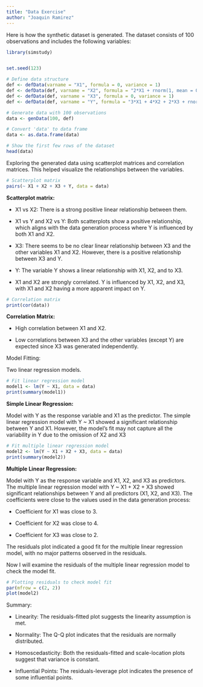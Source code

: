 ```yaml
---
title: "Data Exercise"
author: "Joaquin Ramirez"
---
```




Here is how the synthetic dataset is generated. The dataset consists of 100 observations and includes the following variables:

```r
library(simstudy)


set.seed(123)

# Define data structure
def <- defData(varname = "X1", formula = 0, variance = 1)
def <- defData(def, varname = "X2", formula = "2*X1 + rnorm(1, mean = 0, sd = 0.5)")
def <- defData(def, varname = "X3", formula = 0, variance = 1)
def <- defData(def, varname = "Y", formula = "3*X1 + 4*X2 + 2*X3 + rnorm(1, mean = 0, sd = 1)")

# Generate data with 100 observations
data <- genData(100, def)

# Convert 'data' to data frame
data <- as.data.frame(data)

# Show the first few rows of the dataset
head(data)
```



Exploring the generated data using scatterplot matrices and correlation matrices. This helped visualize the relationships between the variables.


```r
# Scatterplot matrix
pairs(~ X1 + X2 + X3 + Y, data = data)
```
**Scatterplot matrix:**

-	X1 vs X2: There is a strong positive linear relationship between them. 

-	X1 vs Y and X2 vs Y: Both scatterplots show a positive relationship, which aligns with the data generation process where Y is influenced by both X1 and X2. 

-	X3: There seems to be no clear linear relationship between X3 and the other variables X1 and X2. However, there is a positive relationship between X3 and Y.

-	Y: The variable Y shows a linear relationship with X1, X2, and to X3.

-	X1 and X2 are strongly correlated. Y is influenced by X1, X2, and X3, with X1 and X2 having a more apparent impact on Y.



```r
# Correlation matrix
print(cor(data))
```

**Correlation Matrix:**

- High correlation between X1 and X2.

- Low correlations between X3 and the other variables (except Y) are expected since X3 was generated independently.







Model Fitting:

Two linear regression models.

```r
# Fit linear regression model
model1 <- lm(Y ~ X1, data = data)
print(summary(model1))
```

**Simple Linear Regression:**

Model with Y as the response variable and X1 as the predictor. The simple linear regression model with Y ~ X1 showed a significant relationship between Y and X1. However, the model's fit may not capture all the variability in Y due to the omission of X2 and X3




```r
# Fit multiple linear regression model
model2 <- lm(Y ~ X1 + X2 + X3, data = data)
print(summary(model2))
```

**Multiple Linear Regression:**

Model with Y as the response variable and X1, X2, and X3 as predictors. The multiple linear regression model with Y ~ X1 + X2 + X3 showed significant relationships between Y and all predictors (X1, X2, and X3). The coefficients were close to the values used in the data generation process:


- Coefficient for X1 was close to 3.

- Coefficient for X2 was close to 4.

- Coefficient for X3 was close to 2.

The residuals plot indicated a good fit for the multiple linear regression model, with no major patterns observed in the residuals.






Now I will examine the residuals of the multiple linear regression model to check the model fit.


```r
# Plotting residuals to check model fit
par(mfrow = c(2, 2))
plot(model2)
```

Summary:

- Linearity: The residuals-fitted plot suggests the linearity assumption is met.

- Normality: The Q-Q plot indicates that the residuals are normally distributed.

- Homoscedasticity: Both the residuals-fitted and scale-location plots suggest that variance is constant.

- Influential Points: The residuals-leverage plot indicates the presence of some influential points.
